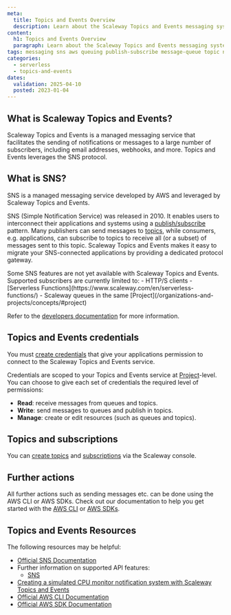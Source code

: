 ```yaml
---
meta:
  title: Topics and Events Overview
  description: Learn about the Scaleway Topics and Events messaging system
content:
  h1: Topics and Events Overview
  paragraph: Learn about the Scaleway Topics and Events messaging system
tags: messaging sns aws queuing publish-subscribe message-queue topic notification simple notification service
categories:
  - serverless
  - topics-and-events
dates:
  validation: 2025-04-10
  posted: 2023-01-04
---
```


## What is Scaleway Topics and Events?

Scaleway Topics and Events is a managed messaging service that facilitates the sending of notifications or messages to a large number of subscribers, including email addresses, webhooks, and more. Topics and Events leverages the SNS protocol.

## What is SNS?

SNS is a managed messaging service developed by AWS and leveraged by Scaleway Topics and Events.

SNS (Simple Notification Service) was released in 2010. It enables users to interconnect their applications and systems using a [publish/subscribe](/topics-and-events/concepts#publishsubscribe) pattern. Many publishers can send messages to [topics](/topics-and-events/concepts#topic), while consumers, e.g. applications, can subscribe to topics to receive all (or a subset) of messages sent to this topic. Scaleway Topics and Events makes it easy to migrate your SNS-connected applications by providing a dedicated protocol gateway.

<Message type="note">
  Some SNS features are not yet available with Scaleway Topics and Events. Supported subscribers are currently limited to:
    - HTTP/S clients
    - [Serverless Functions](https://www.scaleway.com/en/serverless-functions/)
    - Scaleway queues in the same [Project](/organizations-and-projects/concepts/#project)

  Refer to the [developers documentation](https://www.scaleway.com/en/developers/api/messaging-and-queuing/sns-api/) for more information.
</Message>

## Topics and Events credentials

You must [create credentials](/topics-and-events/how-to/create-credentials/) that give your applications permission to connect to the Scaleway Topics and Events service.

Credentials are scoped to your Topics and Events service at [Project](/organizations-and-projects/concepts/#project)-level. You can choose to give each set of credentials the required level of permissions:

  - **Read**: receive messages from queues and topics.
  - **Write**: send messages to queues and publish in topics.
  - **Manage**: create or edit resources (such as queues and topics).

## Topics and subscriptions

You can [create topics](/topics-and-events/how-to/create-manage-topics/) and [subscriptions](/topics-and-events/how-to/create-manage-subscriptions/) via the Scaleway console.

## Further actions

All further actions such as sending messages etc. can be done using the AWS CLI or AWS SDKs. Check out our documentation to help you get started with the [AWS CLI](/topics-and-events/api-cli/connect-aws-cli/) or [AWS SDKs](/topics-and-events/api-cli/python-node-topics-events/).

## Topics and Events Resources

The following resources may be helpful:

  - [Official SNS Documentation](https://docs.aws.amazon.com/sns/latest/dg/welcome.html)
  - Further information on supported API features:
    - [SNS](/topics-and-events/reference-content/topics-and-events-support/)
  - [Creating a simulated CPU monitor notification system with Scaleway Topics and Events](/tutorials/sns-instances-notification-system/)
  - [Official AWS CLI Documentation](https://aws.amazon.com/cli/)
  - [Official AWS SDK Documentation](https://aws.amazon.com/developer/tools/)